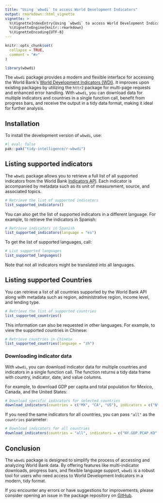 ```yaml
---
title: "Using `wbwdi` to access World Development Indicators"
output: rmarkdown::html_vignette
vignette: >
  %\VignetteIndexEntry{Using `wbwdi` to access World Development Indicators}
  %\VignetteEngine{knitr::rmarkdown}
  %\VignetteEncoding{UTF-8}
---
```


```r
knitr::opts_chunk$set(
  collapse = TRUE,
  comment = "#>"
)
```

```r
library(wbwdi)
```

The `wbwdi` package provides a modern and flexible interface for accessing the World Bank’s [World Development Indicators (WDI)](https://datatopics.worldbank.org/world-development-indicators/). It improves upon existing packages by utilizing the `httr2` package for multi-page requests and enhanced error handling. With `wbwdi`, you can download data for multiple indicators and countries in a single function call, benefit from progress bars, and receive the output in a tidy data format, making it ideal for further analysis.

## Installation

To install the development version of `wbwdi`, use:

```r
#| eval: false
pak::pak("tidy-intelligence/r-wbwdi")
```

## Listing supported indicators

The `wbwdi` package allows you to retrieve a full list of all supported indicators from the World Bank [Indicators API](https://datahelpdesk.worldbank.org/knowledgebase/articles/889392-about-the-indicators-api-documentation). Each indicator is accompanied by metadata such as its unit of measurement, source, and associated topics.

```r
# Retrieve the list of supported indicators
list_supported_indicators()
```


You can also get the list of supported indicators in a different language. For example, to retrieve the indicators in Spanish:

```r
# Retrieve indicators in Spanish
list_supported_indicators(language = "es")
```

To get the list of supported languages, call: 

```r
# List supported languages
list_supported_languages()
```

Note that not all indicators might be translated into all languages. 

## Listing supported Countries

You can retrieve a list of all countries supported by the World Bank API along with metadata such as region, administrative region, income level, and lending type.

```r
# Retrieve the list of supported countries
list_supported_countries()
```

This information can also be requested in other languages. For example, to view the supported countries in Chinese:

```r
# Retrieve countries in Chinese
list_supported_countries(language = "zh")
```

### Downloading indicator data

With `wbwdi`, you can download indicator data for multiple countries and indicators in a single function call. The function returns a tidy data frame with country, indicator, date, and value columns.

For example, to download GDP per capita and total population for Mexico, Canada, and the United States:

```r
# Download specific indicators for selected countries
download_indicators(countries = c("MX", "CA", "US"), indicators = c("NY.GDP.PCAP.KD", "SP.POP.TOTL"))
```

If you need the same indicators for all countries, you can pass `"all"` as the `countries` parameter:

```r
# Download indicators for all countries
download_indicators(countries = "all", indicators = c("NY.GDP.PCAP.KD", "SP.POP.TOTL"))
```

## Conclusion

The `wbwdi` package is designed to simplify the process of accessing and analyzing World Bank data. By offering features like multi-indicator downloads, progress bars, and flexible language support, `wbwdi` is a robust tool for users who need access to World Development Indicators in a modern, tidy format.

If you encounter any errors or have suggestions for improvements, please consider opening an issue in the package repository on [GitHub](https://github.com/tidy-intelligence/r-wbwdi/issues).
